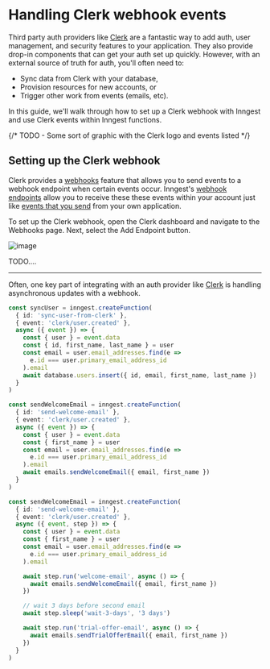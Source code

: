 
# Handling Clerk webhook events

Third party auth providers like [Clerk](https://clerk.com/) are a fantastic way to add auth, user management, and security features to your application. They also provide drop-in components that can get your auth set up quickly. However, with an external source of truth for auth, you'll often need to:

* Sync data from Clerk with your database,
* Provision resources for new accounts, or
* Trigger other work from events (emails, etc).

In this guide, we'll walk through how to set up a Clerk webhook with Inngest and use Clerk events within Inngest functions.

{/* TODO - Some sort of graphic with the Clerk logo and events listed */}

## Setting up the Clerk webhook

Clerk provides a [webhooks](https://clerk.com/docs/integrations/webhooks) feature that allows you to send events to a webhook endpoint when certain events occur. Inngest's [webhook endpoints](/docs/platform/webhooks) allow you to receive these these events within your account just like [events that you send](/docs/events) from your own application.

To set up the Clerk webhook, open the Clerk dashboard and navigate to the Webhooks page. Next, select the Add Endpoint button.

![image](/assets/docs/guides/clerk-webhook-events/webhook-page.webp)

TODO....

---


Often, one key part of integrating with an auth provider like [Clerk](https://clerk.com/) is handling asynchronous updates with a webhook.

```ts
const syncUser = inngest.createFunction(
  { id: 'sync-user-from-clerk' },
  { event: 'clerk/user.created' },
  async ({ event }) => {
    const { user } = event.data
    const { id, first_name, last_name } = user
    const email = user.email_addresses.find(e =>
      e.id === user.primary_email_address_id
    ).email
    await database.users.insert({ id, email, first_name, last_name })
  }
)
```

```ts
const sendWelcomeEmail = inngest.createFunction(
  { id: 'send-welcome-email' },
  { event: 'clerk/user.created' },
  async ({ event }) => {
    const { user } = event.data
    const { first_name } = user
    const email = user.email_addresses.find(e =>
      e.id === user.primary_email_address_id
    ).email
    await emails.sendWelcomeEmail({ email, first_name })
  }
)
```

```ts
const sendWelcomeEmail = inngest.createFunction(
  { id: 'send-welcome-email' },
  { event: 'clerk/user.created' },
  async ({ event, step }) => {
    const { user } = event.data
    const { first_name } = user
    const email = user.email_addresses.find(e =>
      e.id === user.primary_email_address_id
    ).email

    await step.run('welcome-email', async () => {
      await emails.sendWelcomeEmail({ email, first_name })
    })

    // wait 3 days before second email
    await step.sleep('wait-3-days', '3 days')

    await step.run('trial-offer-email', async () => {
      await emails.sendTrialOfferEmail({ email, first_name })
    })
  }
)
```